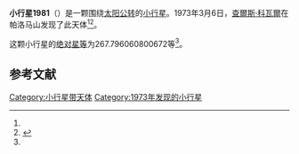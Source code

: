 {{Infobox planet
| bgcolour = #FFFFC0
| name = 1981 Midas
| symbol = 
| image = 
| caption = 
| discovery = yes
| discovery_ref = 
| discoverer = [[查爾斯·科瓦爾|查爾斯·科瓦爾]]
| discovery_site = [[帕洛马山|帕洛马山]] 
| discovered = 1973年3月6日
| designations = yes
| mp_name = 
| named_after = 
| alt_names = 
| mp_category = [[阿波罗型小行星|阿波罗型小行星]]
| orbit_ref = <ref name="a">[http://ssd.jpl.nasa.gov/sbdb.cgi?sstr=1981 1981 Midas] {{Wayback|url=http://ssd.jpl.nasa.gov/sbdb.cgi?sstr=1981 |date=20210310052502 }}，小行星數據庫瀏覽器（JPL Small-Body Database Browser）－[[美国国家航空航天局|美国国家航空航天局]]喷气推进实验室</ref>
| epoch = 2456400.5 (2013年4月18日更新)
| aphelion = {{convert|2.930907725333922|AU|km|3|abbr=on|lk=out}}
| perihelion = {{convert|.6209344682433381|AU|km|3|abbr=on}}
| semimajor = {{convert|1.77592109678863|AU|km|3|abbr=on}}
| eccentricity = 0.650359203
| period = 864.4381525 [[日|日]]<br />2.37[[儒略年|儒略年]]
| avg_speed = 
| inclination = 39.83044852398824
| asc_node = 356.9335002890011
| mean_anomaly = 
| arg_peri = 267.796060800672
| satellites = 
| physical_characteristics = yes
| dimensions = 
| mass = 
| density = 
| surface_grav = 
| escape_velocity = 
| sidereal_day = 
| axial_tilt = 
| pole_ecliptic_lat = 
| pole_ecliptic_lon = 
| albedo = 
| temperatures= 
| temp_name1 = 
| mean_temp_1 = 
| max_temp_1 = 
| temp_name2 = 
| max_temp_2 = 
| spectral_type = 
| abs_magnitude = 267.796060800672
}}

'''小行星1981'''（{{lang-en|1981 Midas}}）是一颗围绕[[太阳|太阳]][[公转|公转]]的[[小行星|小行星]]。1973年3月6日，[[查爾斯·科瓦爾|查爾斯·科瓦爾]]在帕洛马山发现了此天体<ref name="a" /><ref>{{cite news|title=小行星列表|url=http://cfa-www.harvard.edu/iau/lists/NumberedMPs.txt|accessdate=2013-07-08|newspaper=哈佛大学|archive-date=2008-05-17|archive-url=https://web.archive.org/web/20080517010638/http://cfa-www.harvard.edu/iau/lists/NumberedMPs.txt|dead-url=no}}</ref>。

这颗小行星的[[绝对星等|绝对星等]]为267.796060800672等<ref name="a" />。

==参考文献==
{{reflist}}
{{Minor Planet Number|[[小行星1980|小行星1980]]|[[小行星1982|小行星1982]]}}

{{小天体}}

[[Category:小行星带天体|Category:小行星带天体]]
[[Category:1973年发现的小行星|Category:1973年发现的小行星]]

{{asteroid-stub}}